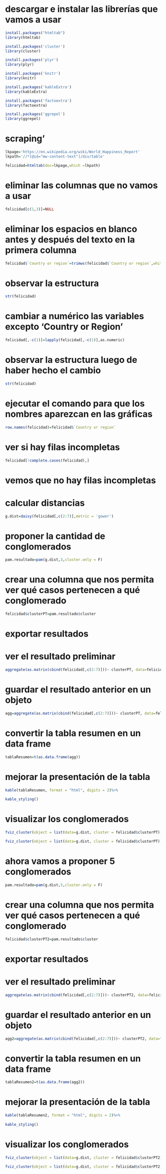 
# descargar e instalar las librerías que vamos a usar
```r
install.packages("htmltab")
library(htmltab)
```
```r
install.packages('cluster')
library(cluster)
```
```r
install.packages('plyr')
library(plyr)			
```
```r
install.packages('knitr')
library(knitr)
```
```r
install.packages('kableExtra')
library(kableExtra)
```
```r
install.packages('factoextra')
library(factoextra)
```
```r
install.packages('ggrepel')
library(ggrepel)
```
# scraping'
```r
lkpage='https://en.wikipedia.org/wiki/World_Happiness_Report'
lkpath='//*[@id="mw-content-text"]/div/table'
```
```r
felicidad=htmltab(doc=lkpage,which =lkpath)
```
# eliminar las columnas que no vamos a usar
```r
felicidad[c(1,3)]=NULL
```
# eliminar los espacios en blanco antes y después del texto en la primera columna
```r
felicidad$`Country or region`=trimws(felicidad$`Country or region`,whitespace="[\\h\\v]")
```
# observar la estructura
```r
str(felicidad)
```

# cambiar a numérico las variables excepto 'Country or Region'
```r
felicidad[,-c(1)]=lapply(felicidad[,-c(1)],as.numeric)
```
# observar la estructura luego de haber hecho el cambio
```r
str(felicidad)
```

# ejecutar el comando para que los nombres aparezcan en las gráficas
```r
row.names(felicidad)=felicidad$`Country or region`
```
# ver si hay filas incompletas
```r
felicidad[!complete.cases(felicidad),]
```
# vemos que no hay filas incompletas 

# calcular distancias
```r
g.dist=daisy(felicidad[,c(2:7)],metric = 'gower')
```
# proponer la cantidad de conglomerados
```r
pam.resultado=pam(g.dist,3,cluster.only = F)
```
# crear una columna que nos permita ver qué casos pertenecen a qué conglomerado
```r
felicidad$clusterPT=pam.resultado$cluster
```
# exportar resultados
# ver el resultado preliminar
```r
aggregate(as.matrix(cbind(felicidad[,c(2:7)]))~ clusterPT, data=felicidad, FUN=plyr::each(MD = median, Media = mean))
```
# guardar el resultado anterior en un objeto
```r
agg=aggregate(as.matrix(cbind(felicidad[,c(2:7)]))~ clusterPT, data=felicidad, FUN=plyr::each(MD = median, Media = mean))
```
# convertir la tabla resumen en un data frame
```r
tablaResumen=t(as.data.frame(agg))
```
# mejorar la presentación de la tabla
```r
kable(tablaResumen, format = "html", digits = 2)%>%
  
kable_styling()
```

# visualizar los conglomerados
```r
fviz_cluster(object = list(data=g.dist, cluster = felicidad$clusterPT), geom = c('text'), ellipse.type = 'convex')
```

```r
fviz_cluster(object = list(data=g.dist, cluster = felicidad$clusterPT), geom = c('text'), ellipse = FALSE, labelsize = 5, repel = T)
```

# ahora vamos a proponer 5 conglomerados 
```r
pam.resultado=pam(g.dist,5,cluster.only = F)
```
# crear una columna que nos permita ver qué casos pertenecen a qué conglomerado
```r
felicidad$clusterPT2=pam.resultado$cluster
```
# exportar resultados
# ver el resultado preliminar
```r
aggregate(as.matrix(cbind(felicidad[,c(2:7)]))~ clusterPT2, data=felicidad, FUN=plyr::each(MD = median, Media = mean))
```
# guardar el resultado anterior en un objeto
```r
agg2=aggregate(as.matrix(cbind(felicidad[,c(2:7)]))~ clusterPT2, data=felicidad, FUN=plyr::each(MD = median, Media = mean))
```
# convertir la tabla resumen en un data frame
```r
tablaResumen2=t(as.data.frame(agg2))
```
# mejorar la presentación de la tabla
```r
kable(tablaResumen2, format = "html", digits = 2)%>%
  
kable_styling()
```
# visualizar los conglomerados
```r
fviz_cluster(object = list(data=g.dist, cluster = felicidad$clusterPT2), geom = c('text'), ellipse.type = 'convex')
```
```r
fviz_cluster(object = list(data=g.dist, cluster = felicidad$clusterPT2), geom = c('text'), ellipse = FALSE, labelsize = 5, repel = T)
```